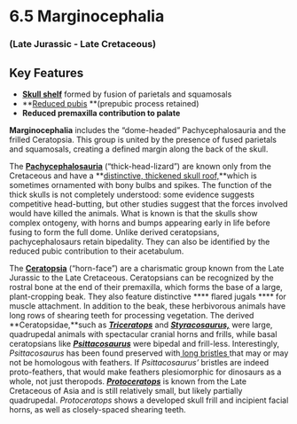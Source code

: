 # 6.5 Marginocephalia


### (Late Jurassic - Late Cretaceous)


## Key Features



*   **[Skull shelf](#238_triceratopshorridusskull)** formed by fusion of parietals and squamosals
*   **[Reduced pubis](#226_psittacosauruswhole) **(prepubic process retained)
*   **Reduced premaxilla contribution to palate**

**Marginocephalia** includes the “dome-headed” Pachycephalosauria and the frilled Ceratopsia. This group is united by the presence of fused parietals and squamosals, creating a defined margin along the back of the skull.

The **[Pachycephalosauria](#220_pachycephalosauruswyomingensis)** (“thick-head-lizard”) are known only from the Cretaceous and have a **[distinctive, thickened skull roof,](#239_stegocerasvalidumskull)**which is sometimes ornamented with bony bulbs and spikes. The function of the thick skulls is not completely understood: some evidence suggests competitive head-butting, but other studies suggest that the forces involved would have killed the animals. What is known is that the skulls show complex ontogeny, with horns and bumps appearing early in life before fusing to form the full dome. Unlike derived ceratopsians, pachycephalosaurs retain bipedality. They can also be identified by the reduced pubic contribution to their acetabulum.

The **[Ceratopsia](#126_triceratopswhole)** (“horn-face”) are a charismatic group known from the Late Jurassic to the Late Cretaceous. Ceratopsians can be recognized by the rostral bone at the end of their premaxilla, which forms the base of a large, plant-cropping beak. They also feature distinctive **** flared jugals **** for muscle attachment. In addition to the beak, these herbivorous animals have long rows of shearing teeth for processing vegetation. The derived **Ceratopsidae,**such as **_[Triceratops](#244_triceratopswhole)_** and **_[Styracosaurus,](#243_styracosaurusskull)_** were large, quadrupedal animals with spectacular cranial horns and frills, while basal ceratopsians like **_[Psittacosaurus](#242_psittacosaurusskull)_** were bipedal and frill-less. Interestingly, _Psittacosaurus_ has been found preserved with[ long bristles ](#241_psittacosaurusbristles)that may or may not be homologous with feathers. If _Psittacosaurus’_ bristles are indeed proto-feathers, that would make feathers plesiomorphic for dinosaurs as a whole, not just theropods. **_[Protoceratops](#240_protoceratopsandrewsiwhole)_** is known from the Late Cretaceous of Asia and is still relatively small, but likely partially quadrupedal. _Protoceratops_ shows a developed skull frill and incipient facial horns, as well as closely-spaced shearing teeth.

